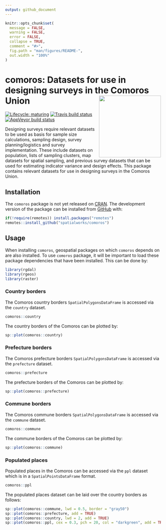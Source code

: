 ```yaml
---
output: github_document
---
```


<!-- README.md is generated from README.Rmd. Please edit that file -->

```r
knitr::opts_chunk$set(
  message = FALSE,
  warning = FALSE,
  error = FALSE,
  collapse = TRUE,
  comment = "#>",
  fig.path = "man/figures/README-",
  out.width = "100%"
)
```

# comoros: Datasets for use in designing surveys in the Comoros Union <img src="https://www.cia.gov/library/publications/the-world-factbook/attachments/flags/CN-flag.gif" width="200px" align="right" /> 

<!-- badges: start -->
[![Lifecycle: maturing](https://img.shields.io/badge/lifecycle-maturing-blue.svg)](https://www.tidyverse.org/lifecycle/#maturing)
[![Travis build status](https://travis-ci.org/spatialworks/comoros.svg?branch=master)](https://travis-ci.org/spatialworks/comoros)
[![AppVeyor build status](https://ci.appveyor.com/api/projects/status/github/spatialworks/comoros?branch=master&svg=true)](https://ci.appveyor.com/project/spatialworks/comoros)
<!-- badges: end -->

Designing surveys require relevant datasets to be used as basis for sample size calculations, sampling design, survey planning/logistics and survey implementation. These include datasets on population, lists of sampling clusters, map datasets for spatial sampling, and previous survey datasets that can be used for estimating indicator variance and design effects. This package contains relevant datasets for use in designing surveys in the Comoros Union.

## Installation

The `comoros` package is not yet released on [CRAN](https://CRAN.R-project.org). The development version of the package can be installed from [GitHub](https://github.com/) with:

```r
if(!require(remotes)) install.packages("remotes")
remotes::install_github("spatialworks/comoros")
```

## Usage

When installing `comoros`, geospatial packages on which `comoros` depends on are also installed. To use `comoros` package, it will be important to load these package dependencies that have been installed. This can be done by:

```r
library(rgdal)
library(rgeos)
library(raster)
```

### Country borders

The Comoros country borders `SpatialPolygonsDataFrame` is accessed via the `country` dataset.

```r
comoros::country
```

The country borders of the Comoros can be plotted by:

```r
sp::plot(comoros::country)
```

### Prefecture borders

The Comoros prefecture borders `SpatialPolygonsDataFrame` is accessed via the `prefecture` dataset.

```r
comoros::prefecture
```

The prefecture borders of the Comoros can be plotted by:

```r
sp::plot(comoros::prefecture)
```

### Commune borders

The Comoros commune borders `SpatialPolygonsDataFrame` is accessed via the `commune` dataset.

```r
comoros::commune
```

The commune borders of the Comoros can be plotted by:

```r
sp::plot(comoros::commune)
```

### Populated places

Populated places in the Comoros can be accessed via the `ppl` dataset which is in a `SpatialPointsDataFrame` format.

```r
comoros::ppl
```

The populated places dataset can be laid over the country borders as follows:

```r
sp::plot(comoros::commune, lwd = 0.5, border = "gray50")
sp::plot(comoros::prefecture, add = TRUE)
sp::plot(comoros::country, lwd = 2, add = TRUE)
sp::plot(comoros::ppl, cex = 0.3, pch = 20, col = "darkgreen", add = TRUE)
```

